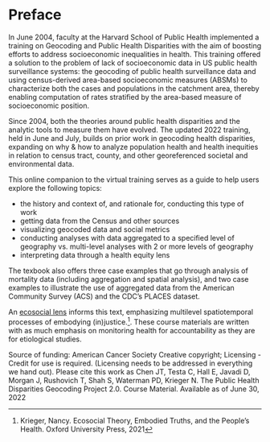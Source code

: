# Preface {#preface}

In June 2004, faculty at the Harvard School of Public Health implemented a training on Geocoding and Public Health Disparities with the aim of boosting efforts to address socioeconomic inequalities in health. This training offered a solution to the problem of lack of socioeconomic data in US public health surveillance systems: the geocoding of public health surveillance data and using census-derived area-based socioeconomic measures (ABSMs) to characterize both the cases and populations in the catchment area, thereby enabling computation of rates stratified by the area-based measure of socioeconomic position.

Since 2004, both the theories around public health disparities and the analytic tools to measure them have evolved. The updated 2022 training, held in June and July, builds on prior work in geocoding health disparities, expanding on why & how to analyze population health and health inequities in relation to census tract, county, and other georeferenced societal and environmental data.

This online companion to the virtual training serves as a guide to help users explore the following topics:

  - the history and context of, and rationale for, conducting this type of work
  - getting data from the Census and other sources 
  - visualizing geocoded data and social metrics 
  - conducting analyses with data aggregated to a specified level of geography vs. multi-level analyses with 2 or more levels of geography
  - interpreting data through a health equity lens
  
The texbook also offers three case examples that go through analysis of mortality data (including aggregation and spatial analysis), and two case examples to illustrate the use of aggregated data from the American Community Survey (ACS) and the CDC's PLACES dataset.

An [ecosocial lens](https://pubmed.ncbi.nlm.nih.gov/7992123/) informs this text, emphasizing multilevel spatiotemporal processes of embodying (in)justice.^[Krieger, Nancy. Ecosocial Theory, Embodied Truths, and the People's Health. Oxford University Press, 2021]. These course materials are written with as much emphasis on monitoring health for accountability as they are for etiological studies.


Source of funding: American Cancer Society
Creative copyright; Licensing - Credit for use is required. 
(Licensing needs to be addressed in everything we hand out).
Please cite this work as Chen JT, Testa C, Hall E, Javadi D,  Morgan J, Rushovich T,  Shah S, Waterman PD, Krieger N. The Public Health Disparities Geocoding Project 2.0. Course Material. Available as of June 30, 2022

